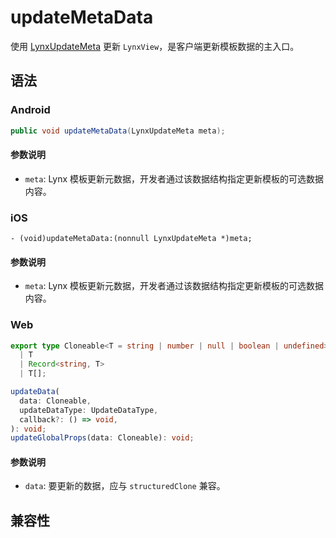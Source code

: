 # updateMetaData

使用 [LynxUpdateMeta](/api/lynx-native-api/lynx-update-meta) 更新 `LynxView`，是客户端更新模板数据的主入口。

## 语法

### Android

```java
public void updateMetaData(LynxUpdateMeta meta);
```

#### 参数说明

- `meta`: Lynx 模板更新元数据，开发者通过该数据结构指定更新模板的可选数据内容。

### iOS

```objc
- (void)updateMetaData:(nonnull LynxUpdateMeta *)meta;
```

#### 参数说明

- `meta`: Lynx 模板更新元数据，开发者通过该数据结构指定更新模板的可选数据内容。

### Web

```ts
export type Cloneable<T = string | number | null | boolean | undefined> =
  | T
  | Record<string, T>
  | T[];

updateData(
  data: Cloneable,
  updateDataType: UpdateDataType,
  callback?: () => void,
): void;
updateGlobalProps(data: Cloneable): void;
```

#### 参数说明

- `data`: 要更新的数据，应与 `structuredClone` 兼容。
## 兼容性


<LegacyCompatTable metadata="lynx-native-api/lynx-view/update-meta-data" />